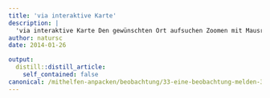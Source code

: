 ```yaml
---
title: 'via interaktive Karte'
description: |
  'via interaktive Karte Den gewünschten Ort aufsuchen Zoomen mit Mausrad oder + / -  geografische Namen oder Adressen mit Suchfeld in Kopfzeile finden  Bei Bedarf unter "Grundkarte" in Kopfzeile den Kartentyp wechseln In der Kopfzeile rechts oben auf "Smart Editor" klicken Die gesichtete Tierart anklicken, wieder loslassen und am gewünschten Ort platzieren. möglichst präzise Angaben und Kontaktmöglichkeit in Maske eintippen. Unter Anlagen können Sie gerne auch ein Bild/Video anhängen. Speichern. Die eigene Sichtungsmeldung verschwindet gleich nach der Erfassung. Sie wird innert einem Monat validiert und danach (ohne ihre Kontaktangaben!) öffentlich angezeigt. Bei den weiteren Farbpunkten auf der Karte handelt es sich ebenfalls um Sichtungsmeldungen. Mit den weiteren Funktionen in der Kopfzeile können Sie übrigens auch Abfragen tätigen und andere Infos anzeigen. Der Layer "Korridore und Patches" bildet eine unserer Planungsgrundlagen.  '
author: natursc
date: 2014-01-26

output:
  distill::distill_article:
    self_contained: false
canonical: /mithelfen-anpacken/beobachtung/33-eine-beobachtung-melden-3
---
```






<!--http://wieselundco.ch/mithelfen-anpacken/beobachtung/33-eine-beobachtung-melden-3-->
